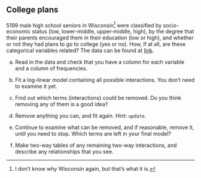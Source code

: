 ##  College plans


 5199 male high school seniors in Wisconsin^[I don't  know why Wisconsin again, but that's what it is.] were classified by
socio-economic status (low, lower-middle, upper-middle, high), by
the degree that their parents encouraged them in their education (low
or high),
and whether or not they had plans to go to college (yes or no). How,
if at all, are these categorical variables related? The data can be
found at
[link](http://ritsokiguess.site/datafiles/college-plans.txt). 



(a) Read in the data and check that you have a column for each
variable and a column of frequencies.


(b) Fit a log-linear model containing all possible
interactions. You don't need to examine it yet.


(c) Find out which terms (interactions) could be removed. Do you
think removing any of them is a good idea?



(d) Remove anything you can, and fit again. Hint: `update`.



(e) Continue to examine what can be removed, and if reasonable,
remove it, until you need to stop. Which terms are left in your final model?



(f) Make two-way tables of any remaining two-way interactions, and
describe any relationships that you see.







